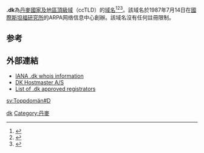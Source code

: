 {{expand English|time=2018-04-01T09:14:04+00:00}}
{{noteTA|G1=IT|1=zh-cn:国家和地区顶级域; zh-hk:國家及地區頂級域; zh-tw:國碼頂級網域名稱;|2=zh-cn:顶级域; zh-hk:頂級域; zh-tw:頂級網域;}}
{{Infobox Top level domain
|name=.dk
|background=#CCF
|image=.dk hostmaster logo.png
|introduced=1987年7月14日
|type=[[國家及地區頂級域|國碼頂級網域名稱]]
|status=活躍
|registry=DK Hostmaster
|sponsor=Dansk Internet Forum
|registereddomains=1,346,755
|dateregistereddomains=28 February 2021
|refregistereddomains=<ref>{{Cite web|url=https://stats.dk-hostmaster.dk/domains/total_domains/daily|title=DK Hostmaster Statistik - Domænenavne - Registrerede domænenavne|website=stats.dk-hostmaster.dk|access-date=2021-02-28|archive-date=2021-10-29|archive-url=https://web.archive.org/web/20211029052351/https://stats.dk-hostmaster.dk/domains/total_domains/daily|dead-url=no}}</ref>
|intendeduse=Entities connected with {{flag|Denmark}}
|actualuse=廣泛於丹麥使用
|restrictions=無
|structure=Registrations permitted at second level
|document=[https://www.dk-hostmaster.dk/doc/general-conditions General conditions]
|disputepolicy=[http://www.dk-hostmaster.dk/index.php?id=128 Complaints]
|website=[http://www.dk-hostmaster.dk/ DK Hostmaster]
|dnssec=Yes
}}
'''.dk'''為[[丹麥|丹麥]][[國家及地區頂級域|國家及地區頂級域]]（ccTLD）的[[域名|域名]]<ref>{{Cite book|title=常用电脑词语速查手册|last=何弘主编|first=|publisher=西安：西安出版社|date=2000-07|isbn=7-80594-644-2|location=|pages=201-202}}</ref><ref>{{Cite book|title=英德汉广播电视技术词典|last=（德）赫伯特·蒂尔曼（Herbert Tillmann）编；梁瑛等译|first=|publisher=北京：中国广播电视出版社|year=2002|isbn=7-5043-3793-5|location=|pages=440-442}}</ref><ref>{{Cite book|title=大学计算机基础|last=刘丕娥主编|first=|publisher=哈尔滨：哈尔滨工业大学出版社|year=2010|isbn=978-7-5603-3056-3|location=|pages=342-345}}</ref>。該域名於1987年7月14日在[[國際斯坦福研究所|國際斯坦福研究所]]的ARPA网络信息中心創辦。該域名沒有任何註冊限制。

== 参考 ==
{{reflist}}

== 外部連結 ==

* [http://www.iana.org/root-whois/dk.htm IANA .dk whois information]{{Wayback|url=http://www.iana.org/root-whois/dk.htm |date=20071019035310 }}
* [http://www.dk-hostmaster.dk/ DK Hostmaster A/S]{{Wayback|url=http://www.dk-hostmaster.dk/ |date=20140328063303 }}
* [http://www.dk-hostmaster.dk/index.php?id=147 List of .dk approved registrators]{{Wayback|url=http://www.dk-hostmaster.dk/index.php?id=147 |date=20060717231119 }}

{{CcTLD}}
{{网络小作品}}

[[Category:國家及地區頂級域|dk]]
[[Category:丹麥|Category:丹麥]]

[[sv:Toppdomän#D|sv:Toppdomän#D]]